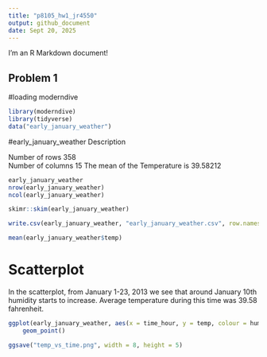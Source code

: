 ```yaml
---
title: "p8105_hw1_jr4550"
output: github_document
date: Sept 20, 2025
---
```


I'm an R Markdown document! 

## Problem 1 

#loading moderndive 

```r
library(moderndive)
library(tidyverse)
data("early_january_weather")
```


#early_january_weather Description
           
Number of rows             358                  
Number of columns          15 
The mean of the Temperature is 39.58212

```r
early_january_weather
nrow(early_january_weather)
ncol(early_january_weather)
```

```r
skimr::skim(early_january_weather)
```
```r
write.csv(early_january_weather, "early_january_weather.csv", row.names = FALSE)

```
```r
mean(early_january_weather$temp)
```

# Scatterplot 

In the scatterplot, from January 1-23, 2013 we see that around January 10th humidity starts to increase. Average temperature during this time was 39.58 fahrenheit. 
```r
ggplot(early_january_weather, aes(x = time_hour, y = temp, colour = humid)) + 
    geom_point()
```
```r
ggsave("temp_vs_time.png", width = 8, height = 5)
```


